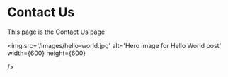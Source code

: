 # Contact Us

This page is the Contact Us page

<img
  src='/images/hello-world.jpg'
  alt='Hero image for Hello World post'
  width={600}
  height={600}

/>
